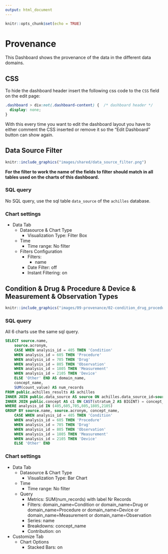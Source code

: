 ```yaml
---
output: html_document
---
```


```r
knitr::opts_chunk$set(echo = TRUE)
```

# Provenance

This Dashboard shows the provenance of the data in the different data domains.

## CSS

To hide the dashboard header insert the following css code to the `CSS` field on the edit page:

```css
.dashboard > div:not(.dashboard-content) {  /* dashboard header */
  display: none;
}
```

With this every time you want to edit the dashboard layout you have to either comment the CSS inserted
or remove it so the "Edit Dashboard" button can show again.

## Data Source Filter

```r
knitr::include_graphics("images/shared/data_source_filter.png")
```

**For the filter to work the name of the fields to filter should match in all tables used on the charts of this dashboard.**

### SQL query

No SQL query, use the sql table `data_source` of the `achilles` database.

### Chart settings

- Data Tab
  - Datasource & Chart Type
    - Visualization Type: Filter Box
  - Time
    - Time range: No filter
  - Filters Configuration
    - Filters:
      - name
    - Date Filter: off
    - Instant Filtering: on

## Condition & Drug & Procedure & Device & Measurement & Observation Types {#dataProvenanceCharts}

```r
knitr::include_graphics("images/09-provenance/02-condition_drug_procedure_device_measurement_observation_types.png")
```

### SQL query

All 6 charts use the same sql query.
           
```sql
SELECT source.name,
    source.acronym,
    CASE WHEN analysis_id = 405 THEN 'Condition'
    WHEN analysis_id = 605 THEN 'Procedure'
    WHEN analysis_id = 705 THEN 'Drug'
    WHEN analysis_id = 805 THEN 'Observation'
    WHEN analysis_id = 1805 THEN 'Measurement'
    WHEN analysis_id = 2105 THEN 'Device'
    ELSE 'Other' END AS domain_name,
    concept_name,
    SUM(count_value) AS num_records
FROM public.achilles_results AS achilles
INNER JOIN public.data_source AS source ON achilles.data_source_id=source.id
INNER JOIN public.concept AS c1 ON CAST(stratum_2 AS BIGINT) = concept_id
WHERE analysis_id IN (405,605,705,805,1805,2105)
GROUP BY source.name, source.acronym, concept_name, 
    CASE WHEN analysis_id = 405 THEN 'Condition'
    WHEN analysis_id = 605 THEN 'Procedure'
    WHEN analysis_id = 705 THEN 'Drug'
    WHEN analysis_id = 805 THEN 'Observation'
    WHEN analysis_id = 1805 THEN 'Measurement'
    WHEN analysis_id = 2105 THEN 'Device'
    ELSE 'Other' END
```

### Chart settings

- Data Tab
  - Datasource & Chart Type
    - Visualization Type: Bar Chart
  - Time
    - Time range: No filter
  - Query
    - Metrics: SUM(num_records) with label Nr Records
    - Filters: domain_name=Condition or domain_name=Drug or domain_name=Procedure or domain_name=Device or domain_name=Measurement or domain_name=Observation
    - Series: name
    - Breakdowns: concept_name
    - Contribution: on
- Customize Tab
  - Chart Options
    - Stacked Bars: on